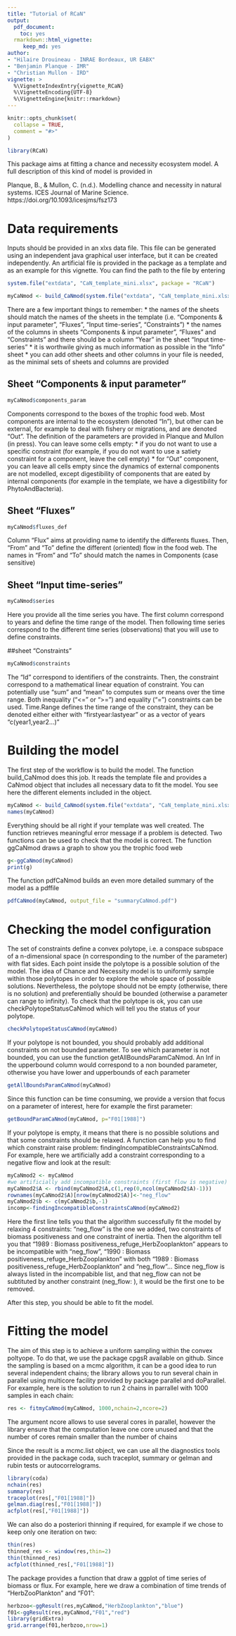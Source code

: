 ```yaml
---
title: "Tutorial of RCaN"
output:
  pdf_document:
    toc: yes
  rmarkdown::html_vignette:
     keep_md: yes
author: 
- "Hilaire Drouineau - INRAE Bordeaux, UR EABX"
- "Benjamin Planque - IMR"
- "Christian Mullon - IRD"
vignette: >
  %\VignetteIndexEntry{vignette_RCaN}
  %\VignetteEncoding{UTF-8}
  %\VignetteEngine{knitr::rmarkdown}
---
```


```r
knitr::opts_chunk$set(
  collapse = TRUE,
  comment = "#>"
)
```

```r
library(RCaN)
```

This package aims at fitting a chance and necessity ecosystem model. A full description of this kind of model is provided in 

Planque, B., & Mullon, C. (n.d.). Modelling chance and necessity in natural systems. ICES Journal of Marine Science. https://doi.org/10.1093/icesjms/fsz173


# Data requirements
Inputs should be provided in an xlxs data file. This file can be generated using an independent java graphical user interface, but it can be created independently. An artificial file is provided in the package as a template and as an example for this vignette. You can find the path to the file by entering

```r
system.file("extdata", "CaN_template_mini.xlsx", package = "RCaN")
```

```r
myCaNmod <- build_CaNmod(system.file("extdata", "CaN_template_mini.xlsx", package = "RCaN"))
```

There are a few important things to remember:
* the names of the sheets should match the names of the sheets in the template (i.e. "Components & input parameter", "Fluxes", "Input time-series", "Constraints")
* the names of the columns in sheets "Components & input parameter", "Fluxes" and "Constraints" and there should be a column "Year" in the sheet "Input time-series"
* it is worthwile giving as much information as possible in the "Info" sheet
* you can add other sheets and other columns in your file is needed, as the minimal sets of sheets and columns are provided

## Sheet "Components & input parameter"
```r
myCaNmod$components_param
```
Components correspond to the boxes of the trophic food web. Most components are internal to the ecosystem (denoted "In"), but other can be external, for example to deal with fishery or migrations, and are denoted "Out". The definition of the parameters are provided in Planque and Mullon (in press). You can leave some cells empty:
* if you do not want to use a specific constraint (for example, if you do not want to use a satiety constraint for a component, leave the cell empty)
* for "Out" component, you can leave all cells empty since the dynamics of external components are not modelled, except digestibility of components that are eated by internal components (for example in the template, we have a digestibility for PhytoAndBacteria).

## Sheet "Fluxes"
```r
myCaNmod$fluxes_def
```
Column "Flux" aims at providing name to identify the differents fluxes. Then, "From" and "To" define the different (oriented) flow in the food web. The names in "From" and "To" should match the names in Components (case sensitive)


## Sheet "Input time-series"
```r
myCaNmod$series
```
Here you provide all the time series you have. The first column correspond to years and define the time range of the model. Then following time series correspond to the different time series (observations) that you will use to define constraints. 

##sheet "Constraints"
```r
myCaNmod$constraints
```
The "Id" correspond to identifiers of the constraints. Then, the constraint correspond to a mathematical linear equation of constraint. You can potentially use "sum" and "mean" to computes sum or means over the time range. Both inequality ("<=" or ">=") and equality ("=") constraints can be used. Time.Range defines the time range of the constraint, they can be denoted either either with "firstyear:lastyear" or as a vector of years "c(year1,year2...)"

# Building the model
The first step of the workflow is to build the model. The function build_CaNmod does this job. It reads the template file and provides a CaNmod object that includes all necessary data to fit the model.  You see here the different elements included in the object.

```r
myCaNmod <- build_CaNmod(system.file("extdata", "CaN_template_mini.xlsx", package = "RCaN"))
names(myCaNmod)
```
Everything should be all right if your template was well created. The function retrieves meaningful error message if a problem is detected. Two functions can be used to check that the model is correct. The function ggCaNmod draws a graph to show you the trophic food web

```r
g<-ggCaNmod(myCaNmod)
print(g)
```
The function pdfCaNmod builds an even more detailed summary of the model as a pdffile

```r
pdfCaNmod(myCaNmod, output_file = "summaryCaNmod.pdf")
```


# Checking the model configuration
The set of constraints define a convex polytope, i.e. a conspace subspace of a n-dimensional space (n corresponding to the number of the parameter) with flat sides. Each point inside the polytope is a possible solution of the model. The idea of Chance and Necessity model is to uniformly sample within those polytopes in order to explore the whole space of possible solutions. Nevertheless, the polytope should not be empty (otherwise, there is no solution) and preferentially should be bounded (otherwise a parameter can range to infinity). To check that the polytope is ok, you can use checkPolytopeStatusCaNmod which will tell you the status of your polytope.

```r
checkPolytopeStatusCaNmod(myCaNmod)
```

If your polytope is not bounded, you should probably add additional constraints on not bounded parameter. To see which parameter is not bounded, you can use the function getAllBoundsParamCaNmod. An Inf in the upperbound column would correspond to a non bounded parameter, otherwise you have lower and upperbounds of each parameter
```r
getAllBoundsParamCaNmod(myCaNmod)
```
Since this function can be time consuming, we provide a version that focus on a parameter of interest, here for example the first parameter:

```r
getBoundParamCaNmod(myCaNmod, p="F01[1988]")
```

If your polytope is empty, it means that there is no possible solutions and that some constraints should be relaxed. A function can help you to find which constraint raise problem: findingIncompatibleConstraintsCaNmod. For example, here we artificially add a constraint corresponding to a negative flow and look at the result:

```r
myCaNmod2 <- myCaNmod
#we artificially add incompatible constraints (first flow is negative)
myCaNmod2$A <- rbind(myCaNmod2$A,c(1,rep(0,ncol(myCaNmod2$A)-1)))
rownames(myCaNmod2$A)[nrow(myCaNmod2$A)]<-"neg_flow"
myCaNmod2$b <- c(myCaNmod2$b,-1)
incomp<-findingIncompatibleConstraintsCaNmod(myCaNmod2)
```

Here the first line tells you that the algorithm successfully fit the model by relaxing 4 constraints: "neg_flow" is the one we added, two constraints of biomass positiveness and one constraint of inertia. Then the algorithm tell you that "1989 : Biomass positiveness_refuge_HerbZooplankton" appears to be incompatible with "neg_flow", "1990 : Biomass positiveness_refuge_HerbZooplankton" with both "1989 : Biomass positiveness_refuge_HerbZooplankton" and "neg_flow"... Since neg_flow is always listed in the incompabible list, and that neg_flow can not be subtituted by another constraint (neg_flow: ), it would be the first one to be removed.

After this step, you should be able to fit the model.


# Fitting the model
The aim of this step is to achieve a uniform sampling within the convex poltyope. To do that, we use the package cpgsR available on github. Since the sampling is based on a mcmc algorithm, it can be a good idea to run several independent chains; the library allows you to run several chain in parallel using multicore facility provided by package parallel and doParallel. For example, here is the solution to run 2 chains in parrallel with 1000 samples in each chain:

```r
res <- fitmyCaNmod(myCaNmod, 1000,nchain=2,ncore=2)
```

The argument ncore allows to use several cores in parallel, however the library ensure that the computation leave one core unused and that the number of cores remain smaller than the number of chains

Since the result is a mcmc.list object, we can use all the diagnostics tools provided in the package coda, such traceplot, summary or gelman and rubin tests or autocorrelograms.

```r
library(coda)
nchain(res)
summary(res)
traceplot(res[,"F01[1988]"])
gelman.diag(res[,"F01[1988]"])
acfplot(res[,"F01[1988]"])
```

We can also do a posteriori thinning if required, for example if we chose to keep only one iteration on two:

```r
thin(res)
thinned_res <- window(res,thin=2)
thin(thinned_res)
acfplot(thinned_res[,"F01[1988]"])
```

The package provides a function that draw a ggplot of time series of biomass or flux. For example, here we draw a combination of time trends of "HerbZooPlankton" and "F01":

```r
herbzoo<-ggResult(res,myCaNmod,"HerbZooplankton","blue")
f01<-ggResult(res,myCaNmod,"F01","red")
library(gridExtra)
grid.arrange(f01,herbzoo,nrow=1)
```
